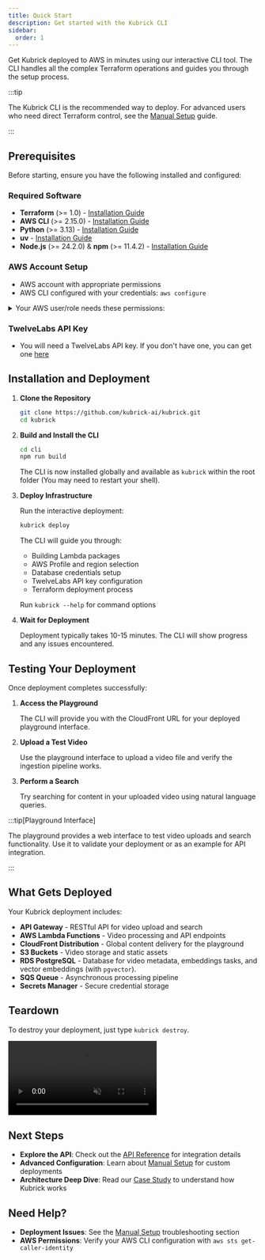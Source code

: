 ```yaml
---
title: Quick Start
description: Get started with the Kubrick CLI
sidebar:
  order: 1
---
```



Get Kubrick deployed to AWS in minutes using our interactive CLI tool. The CLI
handles all the complex Terraform operations and guides you through the setup
process.

:::tip

The Kubrick CLI is the recommended way to deploy. For advanced users who need
direct Terraform control, see the [Manual Setup](/ref/manual-setup) guide.

:::

## Prerequisites

Before starting, ensure you have the following installed and configured:

### Required Software

- **Terraform** (>= 1.0) -
  [Installation Guide](https://developer.hashicorp.com/terraform/tutorials/aws-get-started/install-cli)
- **AWS CLI** (>= 2.15.0) -
  [Installation Guide](https://docs.aws.amazon.com/cli/latest/userguide/getting-started-install.html)
- **Python** (>= 3.13) - [Installation Guide](https://www.python.org/downloads/)
- **uv** -
  [Installation Guide](https://docs.astral.sh/uv/getting-started/installation/)
- **Node.js** (>= 24.2.0) & **npm** (>= 11.4.2) -
  [Installation Guide](https://nodejs.org/)

### AWS Account Setup

- AWS account with appropriate permissions
- AWS CLI configured with your credentials: `aws configure`

<details>
  <summary>Your AWS user/role needs these permissions:</summary>
  `AmazonS3FullAccess`, `AWSLambdaFullAccess`, `AmazonAPIGatewayAdministrator`,
  `CloudFrontFullAccess`, `AmazonSQSFullAccess`, `AmazonRDSFullAccess`
  ,`SecretsManagerReadWrite`, `IAMFullAccess`
</details>

### TwelveLabs API Key

- You will need a TwelveLabs API key. If you don't have one, you can get one
  [here](https://docs.twelvelabs.io/v1.3/docs/advanced/organizations/users-guide#create-api-keys)

## Installation and Deployment

<Steps>

1. **Clone the Repository**

   ```bash
   git clone https://github.com/kubrick-ai/kubrick.git
   cd kubrick
   ```

2. **Build and Install the CLI**

   ```bash
   cd cli
   npm run build
   ```

   The CLI is now installed globally and available as `kubrick` within the root
   folder (You may need to restart your shell).

3. **Deploy Infrastructure**

   Run the interactive deployment:

   ```bash
   kubrick deploy
   ```

   The CLI will guide you through:
   - Building Lambda packages
   - AWS Profile and region selection
   - Database credentials setup
   - TwelveLabs API key configuration
   - Terraform deployment process

   Run `kubrick --help` for command options

4. **Wait for Deployment**

   Deployment typically takes 10-15 minutes. The CLI will show progress and any
   issues encountered.

</Steps>

## Testing Your Deployment

Once deployment completes successfully:

<Steps>

1. **Access the Playground**

   The CLI will provide you with the CloudFront URL for your deployed playground
   interface.

2. **Upload a Test Video**

   Use the playground interface to upload a video file and verify the ingestion
   pipeline works.

3. **Perform a Search**

   Try searching for content in your uploaded video using natural language
   queries.

</Steps>

:::tip[Playground Interface]

The playground provides a web interface to test video uploads and search
functionality. Use it to validate your deployment or as an example for API
integration.

:::

## What Gets Deployed

Your Kubrick deployment includes:

- **API Gateway** - RESTful API for video upload and search
- **AWS Lambda Functions** - Video processing and API endpoints
- **CloudFront Distribution** - Global content delivery for the playground
- **S3 Buckets** - Video storage and static assets
- **RDS PostgreSQL** - Database for video metadata, embeddings tasks, and vector
  embeddings (with `pgvector`).
- **SQS Queue** - Asynchronous processing pipeline
- **Secrets Manager** - Secure credential storage

## Teardown

To destroy your deployment, just type `kubrick destroy`.

<video autoplay loop muted class="w-full">
  <source src={cliDemoDestroy} type='video/webm' />
</video>

## Next Steps

- **Explore the API**: Check out the [API Reference](/api/reference) for
  integration details
- **Advanced Configuration**: Learn about [Manual Setup](/ref/manual-setup) for
  custom deployments
- **Architecture Deep Dive**: Read our [Case Study](/case-study/intro) to
  understand how Kubrick works

## Need Help?

- **Deployment Issues**: See the [Manual Setup](/ref/manual-setup)
  troubleshooting section
- **AWS Permissions**: Verify your AWS CLI configuration with
  `aws sts get-caller-identity`
